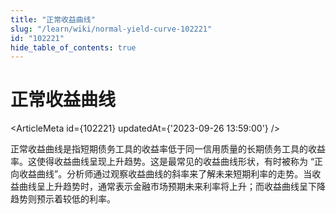 ```yaml
---
title: "正常收益曲线"
slug: "/learn/wiki/normal-yield-curve-102221"
id: "102221"
hide_table_of_contents: true
---
```



# 正常收益曲线

<ArticleMeta id={102221} updatedAt={'2023-09-26 13:59:00'} />
<div className='border-solid border-b border-t-0 my-4 border-[var(--ifm-color-gray-300)]' />

正常收益曲线是指短期债务工具的收益率低于同一信用质量的长期债务工具的收益率。这使得收益曲线呈现上升趋势。这是最常见的收益曲线形状，有时被称为 “正向收益曲线”。分析师通过观察收益曲线的斜率来了解未来短期利率的走势。当收益曲线呈上升趋势时，通常表示金融市场预期未来利率将上升；而收益曲线呈下降趋势则预示着较低的利率。

